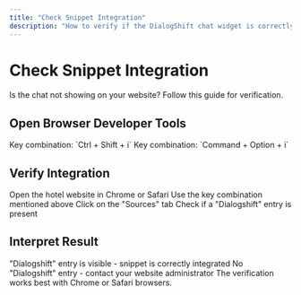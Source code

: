 ```yaml
---
title: "Check Snippet Integration"
description: "How to verify if the DialogShift chat widget is correctly integrated"
---
```


# Check Snippet Integration

Is the chat not showing on your website? Follow this guide for verification.

## Open Browser Developer Tools

<Tabs>
  <Tab title="Windows">
    Key combination: `Ctrl + Shift + i`
  </Tab>
  <Tab title="Mac">
    Key combination: `Command + Option + i`
  </Tab>
</Tabs>

## Verify Integration

<Steps>
  <Step title="Open website">
    Open the hotel website in Chrome or Safari
  </Step>
  <Step title="Open developer tools">
    Use the key combination mentioned above
  </Step>
  <Step title="Select Sources tab">
    Click on the "Sources" tab
  </Step>
  <Step title="Search for DialogShift">
    Check if a "Dialogshift" entry is present
  </Step>
</Steps>

## Interpret Result

<CardGroup cols={2}>
  <Card title="✅ Snippet integrated" icon="check-circle" color="#22c55e">
    "Dialogshift" entry is visible - snippet is correctly integrated
  </Card>
  <Card title="❌ Snippet missing" icon="xmark-circle" color="#ef4444">
    No "Dialogshift" entry - contact your website administrator
  </Card>
</CardGroup>

<Tip>
  The verification works best with Chrome or Safari browsers.
</Tip> 